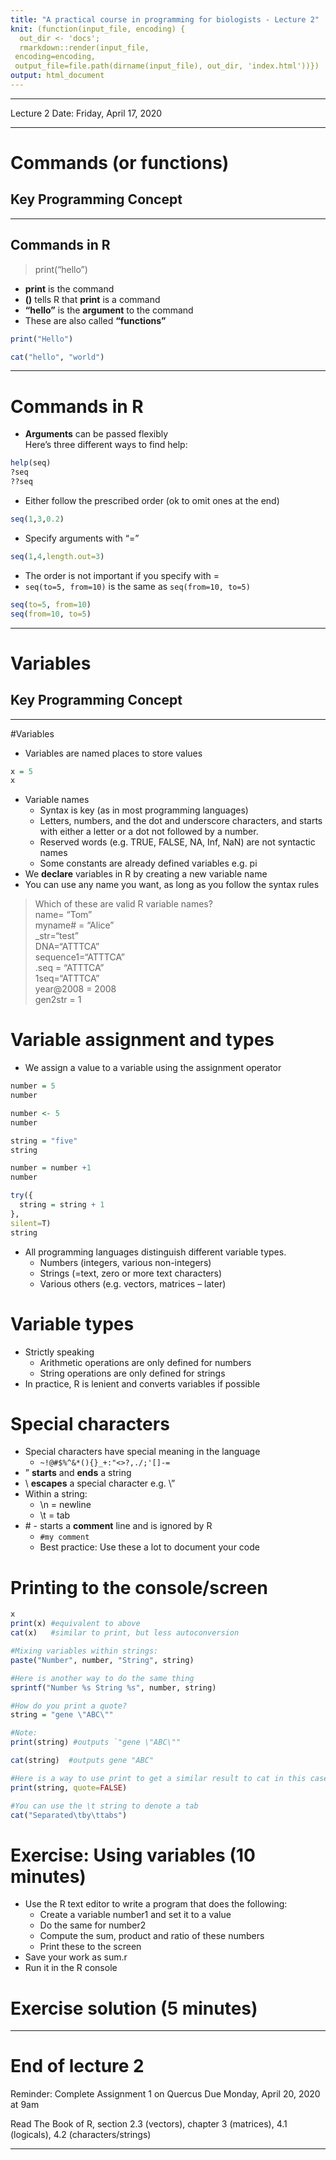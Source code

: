 ```yaml
---
title: "A practical course in programming for biologists - Lecture 2"
knit: (function(input_file, encoding) {
  out_dir <- 'docs';
  rmarkdown::render(input_file,
 encoding=encoding,
 output_file=file.path(dirname(input_file), out_dir, 'index.html'))})
output: html_document
---
```


***

Lecture 2
Date: Friday, April 17, 2020

*** 

# Commands (or functions)
## Key Programming Concept

***

## Commands in R

>print("hello")

* **print** is the command
* **()** tells R that **print** is a command
* **"hello"** is the **argument** to the command
* These are also called **"functions”**

```r
print("Hello")
```

```r
cat("hello", "world")
```

***

# Commands in R

* **Arguments** can be passed flexibly  
Here's three different ways to find help:

```r
help(seq)
?seq
??seq
```

* Either follow the prescribed order (ok to omit ones at the end)

```r
seq(1,3,0.2)
```

* Specify arguments with "="

```r
seq(1,4,length.out=3)
```

* The order is not important if you specify with =
* `seq(to=5, from=10)` is the same as `seq(from=10, to=5)`
```r
seq(to=5, from=10)
seq(from=10, to=5)
```


***

# Variables
## Key Programming Concept

***

#Variables

* Variables are named places to store values

```r
x = 5
x
```

* Variable names
    * Syntax is key (as in most programming languages)
    * Letters, numbers, and the dot and underscore characters, and starts with either a letter or a dot not followed by a number.
    * Reserved words (e.g. TRUE, FALSE, NA, Inf, NaN) are not syntactic names
    * Some constants are already defined variables e.g. pi
* We **declare** variables in R by creating a new variable name
* You can use any name you want, as long as you follow the syntax rules

> Which of these are valid R variable names?  
name= "Tom"  
myname# = "Alice"  
_str="test"  
DNA="ATTTCA"  
sequence1="ATTTCA"  
.seq = "ATTTCA"  
1seq="ATTTCA"  
year@2008 = 2008  
gen2str = 1

# Variable assignment and types
* We assign a value to a variable using the assignment operator

```r
number = 5
number

number <- 5
number

string = "five"
string

number = number +1
number

try({
  string = string + 1
},
silent=T)
string
```

* All programming languages distinguish different variable types.
    * Numbers (integers, various non-integers)
    * Strings (=text, zero or more text characters)
    * Various others (e.g. vectors, matrices – later)

# Variable types

* Strictly speaking
    * Arithmetic operations are only defined for numbers
    * String operations are only defined for strings
* In practice, R is lenient and converts variables if possible

# Special characters

* Special characters have special meaning in the language
    * `~!@#$%^&*(){}_+:"<>?,./;'[]-=`
* " **starts** and **ends** a string
* \\ **escapes** a special character e.g. \\"
* Within a string:
    * \\n = newline
    * \\t = tab
* \# - starts a **comment** line and is ignored by R
    * `#my comment`
    * Best practice: Use these a lot to document your code

# Printing to the console/screen

```r
x
print(x) #equivalent to above
cat(x)   #similar to print, but less autoconversion

#Mixing variables within strings:
paste("Number", number, "String", string)

#Here is another way to do the same thing
sprintf("Number %s String %s", number, string)

#How do you print a quote?
string = "gene \"ABC\""

#Note:
print(string) #outputs `"gene \"ABC\""

cat(string)  #outputs gene "ABC"

#Here is a way to use print to get a similar result to cat in this case
print(string, quote=FALSE)

#You can use the \t string to denote a tab
cat("Separated\tby\ttabs")
```


# Exercise: Using variables (10 minutes)

* Use the R text editor to write a program that does the following:
    * Create a variable number1 and set it to a value
    * Do the same for number2
    * Compute the sum, product and ratio of these numbers
    * Print these to the screen
* Save your work as sum.r
* Run it in the R console

# Exercise solution (5 minutes)


***

# End of lecture 2

Reminder:
Complete Assignment 1 on Quercus
Due Monday, April 20, 2020 at 9am

Read The Book of R, section 2.3 (vectors), chapter 3 (matrices), 4.1 (logicals), 4.2 (characters/strings)

***
